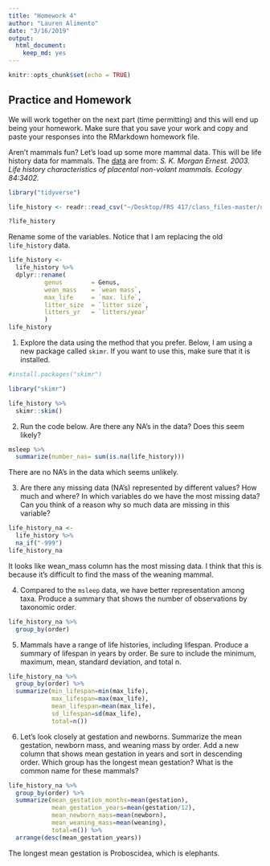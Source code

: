 ```yaml
---
title: "Homework 4"
author: "Lauren Alimento"
date: "3/16/2019"
output: 
  html_document: 
    keep_md: yes
---
```


```r
knitr::opts_chunk$set(echo = TRUE)
```

## Practice and Homework
We will work together on the next part (time permitting) and this will end up being your homework. Make sure that you save your work and copy and paste your responses into the RMarkdown homework file.

Aren't mammals fun? Let's load up some more mammal data. This will be life history data for mammals. The [data](http://esapubs.org/archive/ecol/E084/093/) are from: *S. K. Morgan Ernest. 2003. Life history characteristics of placental non-volant mammals. Ecology 84:3402.*  

```r
library("tidyverse")
```

```r
life_history <- readr::read_csv("~/Desktop/FRS 417/class_files-master/data/mammal_lifehistories_v2.csv")
```
```r
?life_history
```

Rename some of the variables. Notice that I am replacing the old `life_history` data.
```r
life_history <- 
  life_history %>% 
  dplyr::rename(
          genus        = Genus,
          wean_mass    = `wean mass`,
          max_life     = `max. life`,
          litter_size  = `litter size`,
          litters_yr   = `litters/year`
          )
life_history
```

1. Explore the data using the method that you prefer. Below, I am using a new package called `skimr`. If you want to use this, make sure that it is installed.
```r
#install.packages("skimr")
```

```r
library("skimr")
```

```r
life_history %>% 
  skimr::skim()
```

2. Run the code below. Are there any NA's in the data? Does this seem likely?
```r
msleep %>% 
  summarize(number_nas= sum(is.na(life_history)))
```
There are no NA's in the data which seems unlikely.

3. Are there any missing data (NA's) represented by different values? How much and where? In which variables do we have the most missing data? Can you think of a reason why so much data are missing in this variable?
```r
life_history_na <- 
  life_history %>% 
  na_if("-999")
life_history_na
```
It looks like wean_mass column has the most missing data. I think that this is because it's difficult to find the mass of the weaning mammal.

4. Compared to the `msleep` data, we have better representation among taxa. Produce a summary that shows the number of observations by taxonomic order.
```r
life_history_na %>% 
  group_by(order)
```

5. Mammals have a range of life histories, including lifespan. Produce a summary of lifespan in years by order. Be sure to include the minimum, maximum, mean, standard deviation, and total n.
```r
life_history_na %>%
  group_by(order) %>% 
  summarize(min_lifespan=min(max_life),
            max_lifespan=max(max_life),
            mean_lifespan=mean(max_life),
            sd_lifespan=sd(max_life),
            total=n())
```

6. Let's look closely at gestation and newborns. Summarize the mean gestation, newborn mass, and weaning mass by order. Add a new column that shows mean gestation in years and sort in descending order. Which group has the longest mean gestation? What is the common name for these mammals?

```r
life_history_na %>% 
  group_by(order) %>% 
  summarize(mean_gestation_months=mean(gestation),
            mean_gestation_years=mean(gestation/12),
            mean_newborn_mass=mean(newborn),
            mean_weaning_mass=mean(weaning),
            total=n()) %>% 
  arrange(desc(mean_gestation_years))
```
The longest mean gestation is Proboscidea, which is elephants.

